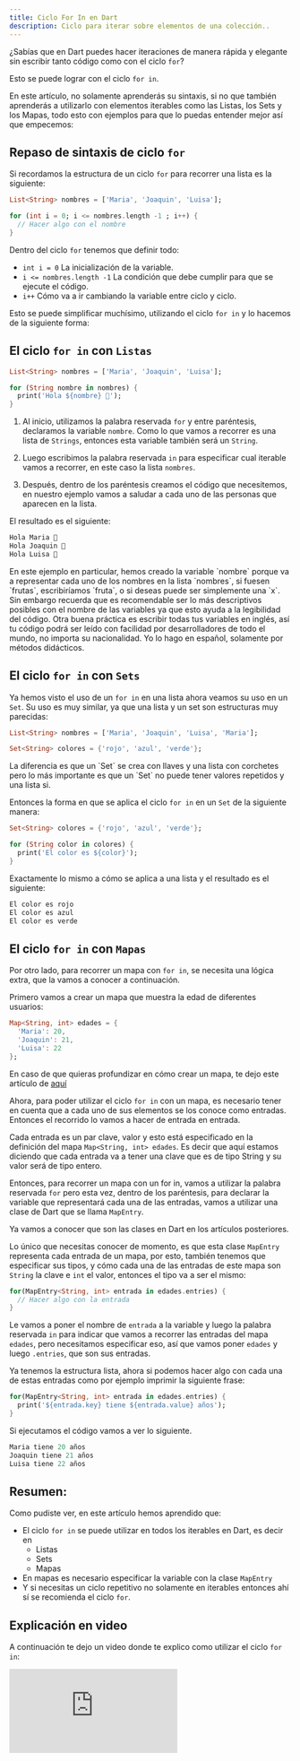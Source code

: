 ```yaml
---
title: Ciclo For In en Dart
description: Ciclo para iterar sobre elementos de una colección..
---
```


¿Sabías que en Dart puedes hacer iteraciones de manera rápida y elegante sin escribir tanto código como con el ciclo `for`? 

Esto se puede lograr con el ciclo `for in`. 

En este artículo, no solamente aprenderás su sintaxis, si no que también aprenderás a utilizarlo con elementos iterables como las Listas, los Sets y los Mapas, todo esto con ejemplos para que lo puedas entender mejor así que empecemos:

## Repaso de sintaxis de ciclo `for`

Si recordamos la estructura de un ciclo `for` para recorrer una lista es la siguiente:

```dart
List<String> nombres = ['Maria', 'Joaquin', 'Luisa'];

for (int i = 0; i <= nombres.length -1 ; i++) {
  // Hacer algo con el nombre
}
```	

Dentro del ciclo `for` tenemos que definir todo:


- `int i = 0` La inicialización de la variable.
- `i <= nombres.length -1` La condición que debe cumplir para que se ejecute el código.
- `i++` Cómo va a ir cambiando la variable entre ciclo y ciclo.

Esto se puede simplificar muchísimo, utilizando el ciclo `for in` y lo hacemos de la siguiente forma:

## El ciclo `for in` con `Listas`

```dart
List<String> nombres = ['Maria', 'Joaquin', 'Luisa'];

for (String nombre in nombres) {
  print('Hola ${nombre} 🎉');
}
```	

1. Al inicio, utilizamos la palabra reservada `for` y entre paréntesis, declaramos la variable `nombre`. Como lo que vamos a recorrer es una lista de `Strings`, entonces esta variable también será un `String`. 

2. Luego escribimos la palabra reservada `in` para especificar cual iterable vamos a recorrer, en este caso la lista `nombres`.

3. Después, dentro de los paréntesis creamos el código que necesitemos, en nuestro ejemplo vamos a saludar a cada uno de las personas que aparecen en la lista.

El resultado es el siguiente:

```dart
Hola Maria 🎉
Hola Joaquin 🎉
Hola Luisa 🎉
```

<Callout title="Nota">
En este ejemplo en particular, hemos creado la variable `nombre` porque va a representar cada uno de los nombres en la lista `nombres`, si fuesen `frutas`, escribiríamos `fruta`, o si deseas puede ser simplemente una `x`. Sin embargo recuerda que es recomendable ser lo más descriptivos posibles con el nombre de las variables ya que esto ayuda a la legibilidad del código. 
</Callout>

<Callout title="Nota">
Otra buena práctica es escribir todas tus variables en inglés, así tu código podrá ser leído con facilidad por desarrolladores de todo el mundo, no importa su nacionalidad. Yo lo hago en español, solamente por métodos didácticos.
</Callout>


## El ciclo `for in` con `Sets`

Ya hemos visto el uso de un `for in` en una lista ahora veamos su uso en un `Set`. Su uso es muy similar, ya que una lista y un set son estructuras muy parecidas: 

```dart
List<String> nombres = ['Maria', 'Joaquin', 'Luisa', 'Maria'];

Set<String> colores = {'rojo', 'azul', 'verde'};
```
<Callout title="Nota">
La diferencia es que un `Set` se crea con llaves y una lista con corchetes pero lo más importante es que un `Set` no puede tener valores repetidos y una lista si. 
</Callout>

Entonces la forma en que se aplica el ciclo `for in` en un `Set` de la siguiente manera:

```dart
Set<String> colores = {'rojo', 'azul', 'verde'};

for (String color in colores) {
  print('El color es ${color}');
}
```	

Exactamente lo mismo a cómo se aplica a una lista y el resultado es el siguiente:

```dart
El color es rojo
El color es azul
El color es verde
```
## El ciclo `for in` con `Mapas`

Por otro lado, para recorrer un mapa con `for in`, se necesita una lógica extra, que la vamos a conocer a continuación. 

Primero vamos a crear un mapa que muestra la edad de diferentes usuarios:

```dart
Map<String, int> edades = {
  'Maria': 20, 
  'Joaquin': 21, 
  'Luisa': 22
};
```	

En caso de que quieras profundizar en cómo crear un mapa, te dejo este artículo de [aquí](https://codingtube.dev/docs/dart/maps-en-dart)

Ahora, para poder utilizar el ciclo `for in` con un mapa, es necesario tener en cuenta que a cada uno de sus elementos se los conoce como entradas. Entonces el recorrido lo vamos a hacer de entrada en entrada. 

Cada entrada es un par clave, valor y esto está especificado en la definición del mapa `Map<String, int> edades`. Es decir que aquí estamos diciendo que cada entrada va a tener una clave que es de tipo String y su valor será de tipo entero. 

Entonces, para recorrer un mapa con un for in, vamos a utilizar la palabra reservada `for` pero esta vez, dentro de los paréntesis, para declarar la variable que representará cada una de las entradas, vamos a utilizar una clase de Dart que se llama `MapEntry`. 

<Callout title="Nota">
Ya vamos a conocer que son las clases en Dart en los artículos posteriores. 
</Callout>

Lo único que necesitas conocer de momento, es que esta clase `MapEntry` representa cada entrada de un mapa, por esto, también tenemos que especificar sus tipos, y cómo cada una de las entradas de este mapa son `String` la clave e `int` el valor, entonces el tipo va a ser el mismo:

```dart
for(MapEntry<String, int> entrada in edades.entries) {
  // Hacer algo con la entrada
}
```	

Le vamos a poner el nombre de `entrada` a la variable y luego la palabra reservada `in` para indicar que vamos a recorrer las entradas del mapa `edades`, pero necesitamos especificar eso, así que vamos poner `edades` y luego `.entries`, que son sus entradas. 

Ya tenemos la estructura lista, ahora si podemos hacer algo con cada una de estas entradas como por ejemplo imprimir la siguiente frase:

```dart
for(MapEntry<String, int> entrada in edades.entries) {
  print('${entrada.key} tiene ${entrada.value} años');
}
```	

Si ejecutamos el código vamos a ver lo siguiente.

```dart
Maria tiene 20 años
Joaquin tiene 21 años
Luisa tiene 22 años
```

## Resumen:

Como pudiste ver, en este artículo hemos aprendido que:

- El ciclo `for in` se puede utilizar en todos los iterables en Dart, es decir en
  - Listas
  - Sets
  - Mapas
- En mapas es necesario especificar la variable con la clase `MapEntry`
- Y si necesitas un ciclo repetitivo no solamente en iterables entonces ahí sí se recomienda el ciclo `for`. 

## Explicación en video

A continuación te dejo un video donde te explico como utilizar el ciclo `for in`:

<iframe className='youtube-video' src="https://www.youtube.com/embed/ZjaGuzQgYPQ?si=y_o4bMLbM4QqtlDG" title="YouTube video player" frameBorder="0" allow="accelerometer; autoplay; clipboard-write; encrypted-media; gyroscope; picture-in-picture; web-share" referrerPolicy="strict-origin-when-cross-origin" allowFullScreen></iframe>
